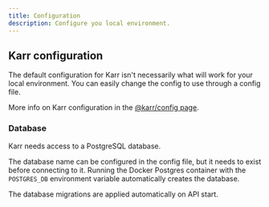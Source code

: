 ```yaml
---
title: Configuration
description: Configure you local environment.
---
```


## Karr configuration

The default configuration for Karr isn't necessarily what will work for your local environment.
You can easily change the config to use through a config file.

More info on Karr configuration in the [@karr/config page](/development/packages/config/).

### Database

Karr needs access to a PostgreSQL database.

The database name can be configured in the config file, but it needs to exist before connecting to it.
Running the Docker Postgres container with the `POSTGRES_DB` environment variable automatically creates the database.

The database migrations are applied automatically on API start.
